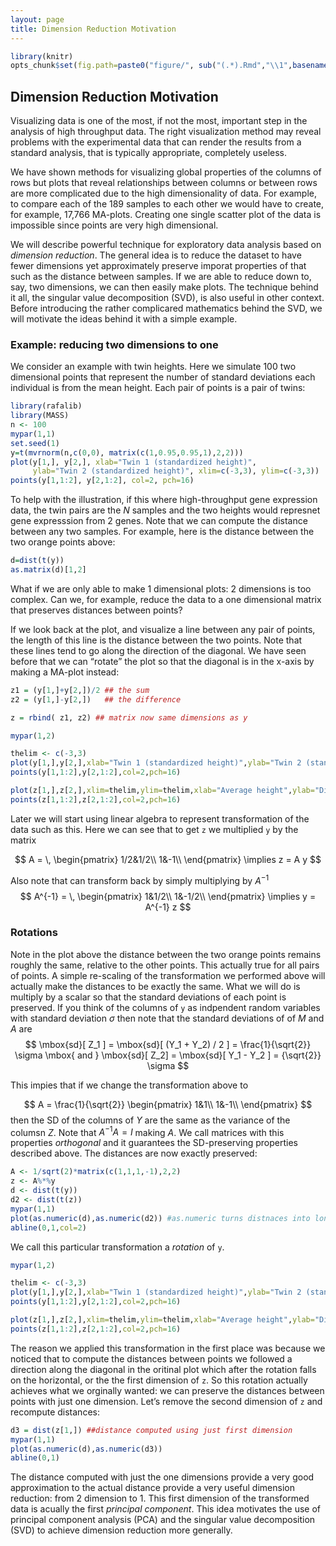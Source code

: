 ```yaml
---
layout: page
title: Dimension Reduction Motivation
---
```


```r
library(knitr)
opts_chunk$set(fig.path=paste0("figure/", sub("(.*).Rmd","\\1",basename(knitr:::knit_concord$get('infile'))), "-"))
```

## Dimension Reduction Motivation

Visualizing data is one of the most, if not the most, important step in the analysis of high throughput data. The right visualization method may reveal problems with the experimental data that can render the results from a standard analysis, that is typically appropriate, completely useless. 

We have shown methods for visualizing global properties of the columns of rows but plots that reveal relationships between columns or between rows are more complicated due to the high dimensionality of data. For example, to compare each of the 189 samples to each other we would have to create, for example, 17,766 MA-plots. Creating one single scatter plot of the data is impossible since points are very high dimensional. 

We will describe powerful technique for exploratory data analysis based on _dimension reduction_. The general idea is to reduce the dataset to have fewer dimensions yet approximately preserve imporat properties of that such as the distance between samples. If we are able to reduce down to, say, two dimensions, we can then easily make plots. The technique behind it all, the singular value decomposition (SVD), is also useful in other context. Before introducing the rather complicared mathematics behind the SVD, we will motivate the ideas behind it with a simple example.

### Example: reducing two dimensions to one

We consider an example with twin heights. Here we simulate 100 two dimensional points that represent the number of standard deviations each individual is from the mean height. Each pair of points is a pair of twins:

```r
library(rafalib)
library(MASS)
n <- 100
mypar(1,1)
set.seed(1)
y=t(mvrnorm(n,c(0,0), matrix(c(1,0.95,0.95,1),2,2)))
plot(y[1,], y[2,], xlab="Twin 1 (standardized height)", 
     ylab="Twin 2 (standardized height)", xlim=c(-3,3), ylim=c(-3,3))
points(y[1,1:2], y[2,1:2], col=2, pch=16)
```

To help with the illustration, if this where high-throughput gene expression data, the twin pairs are the $N$ samples  and the two heights would represnet gene expresssion from 2 genes. Note that we can compute the distance between any two samples. For example, here is the distance between the two orange points above:

```r
d=dist(t(y))
as.matrix(d)[1,2]
```

What if we are only able to make 1 dimensional plots: 2 dimensions is too complex. Can we, for example, reduce the data to a one dimensional matrix that preserves distances between points?

If we look back at the plot, and visualize a line between any pair of points, the length of this line is the distance between the two points. Note that these lines tend to go along the direction of the diagonal. We have seen before that we can "rotate" the plot so that the diagonal is in the x-axis by making a  MA-plot instead:


```r
z1 = (y[1,]+y[2,])/2 ## the sum 
z2 = (y[1,]-y[2,])   ## the difference

z = rbind( z1, z2) ## matrix now same dimensions as y

mypar(1,2)

thelim <- c(-3,3)
plot(y[1,],y[2,],xlab="Twin 1 (standardized height)",ylab="Twin 2 (standardized height)",xlim=thelim,ylim=thelim)
points(y[1,1:2],y[2,1:2],col=2,pch=16)

plot(z[1,],z[2,],xlim=thelim,ylim=thelim,xlab="Average height",ylab="Differnece in height")
points(z[1,1:2],z[2,1:2],col=2,pch=16)
```


Later we will start using linear algebra to represent transformation of the data such as this. Here we can see that to get `z` we multiplied `y` by the matrix

$$
A = \,
\begin{pmatrix}
1/2&1/2\\
1&-1\\
\end{pmatrix}
\implies
z = A y
$$

Also note that can transform back by simply multiplying by $A^{-1}$
$$
A^{-1} = \,
\begin{pmatrix}
1&1/2\\
1&-1/2\\
\end{pmatrix}
\implies
y = A^{-1} z
$$

### Rotations 

Note in the plot above the distance between the two orange points remains roughly the same, relative to the other points. This actually true for all pairs of points. A simple re-scaling of the transformation we performed above will actually make the distances to be exactly the same. What we will do is multiply by a scalar so that the standard deviations of each point is preserved. If you think of the columns of `y` as indpendent random variables with standard deviation $\sigma$ then note that the standard deviations of of $M$ and $A$ are 
$$
\mbox{sd}[ Z_1 ] = \mbox{sd}[ (Y_1 + Y_2) / 2 ] = \frac{1}{\sqrt{2}} \sigma \mbox{ and } \mbox{sd}[ Z_2] = \mbox{sd}[ Y_1 - Y_2  ] = {\sqrt{2}} \sigma 
$$

This impies that if we change the transformation above to 

$$
A = \frac{1}{\sqrt{2}}
\begin{pmatrix}
1&1\\
1&-1\\
\end{pmatrix}
$$
then the SD of the columns of $Y$ are the same as the variance of the columsn $Z$. Note that $A^{-1}A=I$ making $A$. We call matrices with this properties _orthogonal_ and it guarantees the SD-preserving properties described above. The distances are now exactly preserved:

```r
A <- 1/sqrt(2)*matrix(c(1,1,1,-1),2,2)
z <- A%*%y
d <- dist(t(y))
d2 <- dist(t(z))
mypar(1,1)
plot(as.numeric(d),as.numeric(d2)) #as.numeric turns distnaces into long vector
abline(0,1,col=2)
```

We call this particular transformation a _rotation_ of `y`. 

```r
mypar(1,2)

thelim <- c(-3,3)
plot(y[1,],y[2,],xlab="Twin 1 (standardized height)",ylab="Twin 2 (standardized height)",xlim=thelim,ylim=thelim)
points(y[1,1:2],y[2,1:2],col=2,pch=16)

plot(z[1,],z[2,],xlim=thelim,ylim=thelim,xlab="Average height",ylab="Differnece in height")
points(z[1,1:2],z[2,1:2],col=2,pch=16)
```

The reason we applied this transformation in the first place was because we noticed that to compute the distances between points we followed a direction along the diagonal in the oritinal plot which after the rotation falls on the horizontal, or the the first dimension of `z`. So this rotation actually achieves what we orginally wanted: we can preserve the distances between points with just one dimension. Let's remove the second dimension of `z` and recompute distances:


```r
d3 = dist(z[1,]) ##distance computed using just first dimension
mypar(1,1)
plot(as.numeric(d),as.numeric(d3)) 
abline(0,1)
```

The distance computed with just the one dimensions provide a very good approximation to the actual distance provide a very useful dimension reduction: from 2 dimension to 1. This first dimension of the transformed data is acually the first _principal component_. This idea motivates the use of principal component analysis (PCA) and the singular value decomposition (SVD) to achieve dimension reduction more generally. 



